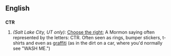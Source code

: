 ==English==

==={{Initialism}}===
'''CTR'''
# ''(Salt Lake City, UT only):'' [[Choose the right]]; A Mormon saying often represented by the letters: CTR.  Often seen as rings, bumper stickers, t-shirts and even as [[graffiti]] (as in the dirt on a car, where you'd normally see "WASH ME.")